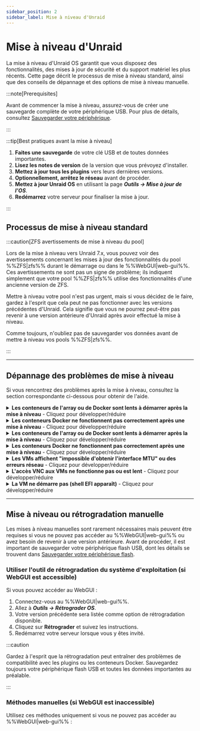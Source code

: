 ```yaml
---
sidebar_position: 2
sidebar_label: Mise à niveau d'Unraid
---
```



# Mise à niveau d'Unraid

La mise à niveau d'Unraid OS garantit que vous disposez des fonctionnalités, des mises à jour de sécurité et du support matériel les plus récents. Cette page décrit le processus de mise à niveau standard, ainsi que des conseils de dépannage et des options de mise à niveau manuelle.

:::note\[Prerequisites]

Avant de commencer la mise à niveau, assurez-vous de créer une sauvegarde complète de votre périphérique USB. Pour plus de détails, consultez [Sauvegarder votre périphérique](../maintain-and-update/changing-the-flash-device.mdx#backing-up-your-flash-device).

:::

:::tip[Best pratiques avant la mise à niveau]

1. **Faites une sauvegarde** de votre clé USB et de toutes données importantes.
2. **Lisez les notes de version** de la version que vous prévoyez d'installer.
3. **Mettez à jour tous les plugins** vers leurs dernières versions.
4. **Optionnellement, arrêtez le réseau** avant de procéder.
5. **Mettez à jour Unraid OS** en utilisant la page ***Outils → Mise à jour de l'OS***.
6. **Redémarrez** votre serveur pour finaliser la mise à jour.

:::

## Processus de mise à niveau standard

<Tabs>
  <TabItem value="Moderne (2025)" label="Unraid 7.x et plus" default>
    <UpgradeModern />
  </TabItem>

  <TabItem value="Ancien (6.11 à 6.12)" label="Unraid 6.11 à 6.12">
    <UpgradeLegacy611612 />
  </TabItem>
</Tabs>

:::caution[ZFS avertissements de mise à niveau du pool]

Lors de la mise à niveau vers Unraid 7.x, vous pouvez voir des avertissements concernant les mises à jour des fonctionnalités du pool %%ZFS|zfs%% durant le démarrage ou dans le %%WebGUI|web-gui%%. Ces avertissements ne sont pas un signe de problème; ils indiquent simplement que votre pool %%ZFS|zfs%% utilise des fonctionnalités d'une ancienne version de ZFS.

Mettre à niveau votre pool n'est pas urgent, mais si vous décidez de le faire, gardez à l'esprit que cela peut ne pas fonctionner avec les versions précédentes d'Unraid. Cela signifie que vous ne pourrez peut-être pas revenir à une version antérieure d'Unraid après avoir effectué la mise à niveau.

Comme toujours, n'oubliez pas de sauvegarder vos données avant de mettre à niveau vos pools %%ZFS|zfs%%.

:::

---

## Dépannage des problèmes de mise à niveau

Si vous rencontrez des problèmes après la mise à niveau, consultez la section correspondante ci-dessous pour obtenir de l'aide.

<details>
  <summary><strong>Les conteneurs de l'array ou de Docker sont lents à démarrer après la mise à niveau</strong> - Cliquez pour développer/réduire</summary>

  Une migration unique peut être nécessaire pour les conteneurs Docker après certaines mises à jour. Ce processus peut prendre du temps, surtout si vous avez de nombreuses images. Soyez patient pendant ce processus ; les performances devraient se normaliser après le démarrage initial.
</details>

<details>
  <summary><strong>Les conteneurs Docker ne fonctionnent pas correctement après une mise à niveau</strong> - Cliquez pour développer/réduire</summary>

  Si vous rencontrez des erreurs du type *"les couches du manifeste ne correspondent pas à la configuration de l'image,"* il peut être nécessaire de reconstruire votre fichier d'image Docker. Voici comment :

  1. Allez à ***Paramètres → Docker*** et arrêtez le service Docker.
  2. Cochez la case pour supprimer l'image Docker et cliquez sur le bouton supprimer.
  3. Redémarrez Docker pour recréer l'image.
  4. Naviguez vers l'onglet **Applications**, **Applications Précédentes**, cochez ce que vous souhaitez réinstaller, puis cliquez sur **"Installer xx Applications"**.
</details>

<details>
  <summary><strong>Les conteneurs de l'array ou de Docker sont lents à démarrer après la mise à niveau</strong> - Cliquez pour développer/réduire</summary>

  Une migration unique peut être nécessaire pour les conteneurs Docker après certaines mises à jour. Ce processus peut prendre du temps, surtout si vous avez de nombreuses images. Soyez patient pendant ce processus ; les performances devraient se normaliser après le démarrage initial.

  1. Allez à l'onglet **VMs** et modifiez chaque %%VM|vm%% (assurez-vous d'activer **Vue avancée**).
  2. Réglez le pont réseau sur `br0` et cliquez sur **Appliquer**.
  3. Allez à ***Paramètres → Gestionnaire de VM*** (en **Vue avancée**) et réglez le pont par défaut sur `br0`.
</details>

<details>
  <summary><strong>Les conteneurs Docker ne fonctionnent pas correctement après une mise à niveau</strong> - Cliquez pour développer/réduire</summary>

  Si vous rencontrez des erreurs du type *"les couches du manifeste ne correspondent pas à la configuration de l'image,"* il peut être nécessaire de reconstruire votre fichier d'image Docker. Voici comment :

  1. Modifiez la %%VM|vm%% de l'onglet **VMs** (sélectionnez **Vue avancée**).
  2. Réglez le **Pilote Vidéo %%VNC|vnc-session%%** sur **QXL** (recommandé). Essayez **Cirrus** ou **vmvga** si vous avez un succès limité avec QXL.
  3. Cliquez sur **Appliquer** pour enregistrer les modifications.
</details>

<details>
  <summary><strong>Les VMs affichent "impossible d'obtenir l'interface MTU" ou des erreurs réseau</strong> - Cliquez pour développer/réduire</summary>

  If you have %%OVMF|ovmf%%-based %%VMs|vm%% created in older Unraid versions, you might encounter an EFI shell. You can boot the %%VM|vm%% by entering the following commands:

  1. Tapez `fs0:`.
  2. Ensuite, tapez `cd efi/boot`.
  3. Enfin, tapez `bootx64.efi`.

  Si `fs0:` ne fonctionne pas, vous pouvez essayer `fs1:` à la place. Si vous continuez à avoir des problèmes, veuillez visiter les [forums Unraid](https://forums.unraid.net/) pour obtenir de l'aide.
</details>

<details>
  <summary><strong>L'accès VNC aux VMs ne fonctionne pas ou est lent</strong> - Cliquez pour développer/réduire</summary>

  Pour résoudre ce problème, modifiez le %%VM|vm%% dans le %%WebGUI|web-gui%% et cliquez sur **Appliquer** sans apporter de modifications. Cette action mettra à jour le type de machine vers la version la plus récente supportée.
</details>

<details>
  <summary><strong>La VM ne démarre pas (shell EFI apparaît)</strong> - Cliquez pour développer/réduire</summary>

  If you have %%OVMF|ovmf%%-based %%VMs|vm%% created in older Unraid versions, you might encounter an EFI shell. You can boot the %%VM|vm%% by entering the following commands:
</details>

---

## Mise à niveau ou rétrogradation manuelle

Les mises à niveau manuelles sont rarement nécessaires mais peuvent être requises si vous ne pouvez pas accéder au %%WebGUI|web-gui%% ou avez besoin de revenir à une version antérieure. Avant de procéder, il est important de sauvegarder votre périphérique flash USB, dont les détails se trouvent dans [Sauvegarder votre périphérique flash](../maintain-and-update/changing-the-flash-device.mdx#backing-up-your-flash-device).

### Utiliser l'outil de rétrogradation du système d'exploitation (si WebGUI est accessible)

Si vous pouvez accéder au WebGUI :

1. Connectez-vous au %%WebGUI|web-gui%%.
2. Allez à ***Outils → Rétrograder OS***.
3. Votre version précédente sera listée comme option de rétrogradation disponible.
4. Cliquez sur **Rétrograder** et suivez les instructions.
5. Redémarrez votre serveur lorsque vous y êtes invité.

:::caution

Gardez à l'esprit que la rétrogradation peut entraîner des problèmes de compatibilité avec les plugins ou les conteneurs Docker. Sauvegardez toujours votre périphérique flash USB et toutes les données importantes au préalable.

:::

### Méthodes manuelles (si WebGUI est inaccessible)

Utilisez ces méthodes uniquement si vous ne pouvez pas accéder au %%WebGUI|web-gui%% :

<Tabs>
  <TabItem value="Méthode la plus simple" label="Méthode la plus simple">
    <ManualDowngradeSimplest />
  </TabItem>

  <TabItem value="Méthode en ligne de commande" label="Méthode en ligne de commande">
    <ManualDowngradeCommandLine />
  </TabItem>
</Tabs>
